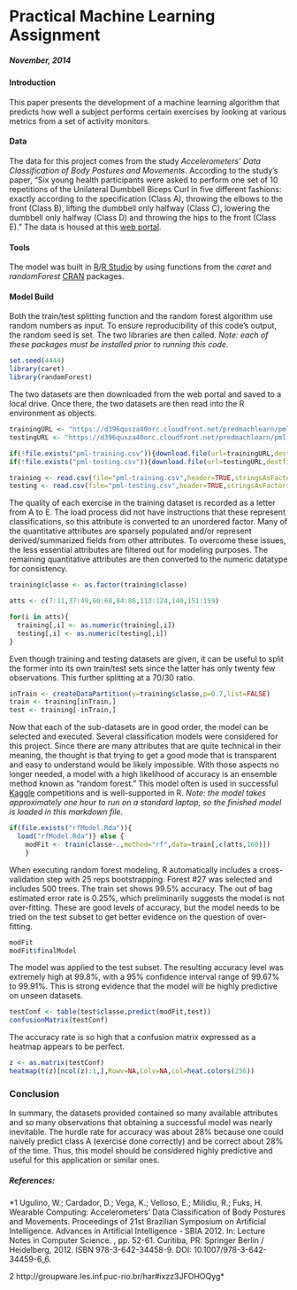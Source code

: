 # Practical Machine Learning Assignment
##### *November, 2014*


#### Introduction
This paper presents the development of a machine learning algorithm that predicts how well a subject performs certain exercises by looking at various metrics from a set of activity monitors.



####  Data
The data for this project comes from the study *Accelerometers' Data Classification of Body Postures and Movements*. According to the study's paper, "Six young health participants were asked to perform one set of 10 repetitions of the Unilateral Dumbbell Biceps Curl in five different fashions: exactly according to the specification (Class A), throwing the elbows to the front (Class B), lifting the dumbbell only halfway (Class C), lowering the dumbbell only halfway (Class D) and throwing the hips to the front (Class E)." The data is housed at this [web portal](http://groupware.les.inf.puc-rio.br/har; 2014-11-14).



#### Tools
The model was built in [R](http://www.r-project.org/)/[R Studio](http://www.rstudio.com/) by using functions from the *caret* and *randomForest* [CRAN](http://cran.r-project.org/) packages.



#### Model Build
Both the train/test splitting function and the random forest algorithm use random numbers as input. To ensure reproducibility of this code's output, the random seed is set. The two libraries are then called.
*Note:  each of these packages must be installed prior to running this code.*

```r
set.seed(4444)
library(caret)
library(randomForest)
```




The two datasets are then downloaded from the web portal and saved to a local drive. Once there, the two datasets are then read into the R environment as objects.

```r
trainingURL <- "https://d396qusza40orc.cloudfront.net/predmachlearn/pml-training.csv"
testingURL <- "https://d396qusza40orc.cloudfront.net/predmachlearn/pml-testing.csv"

if(!file.exists("pml-training.csv")){download.file(url=trainingURL,destfile="pml-training.csv")}
if(!file.exists("pml-testing.csv")){download.file(url=testingURL,destfile="pml-testing.csv")}

training <- read.csv(file="pml-training.csv",header=TRUE,stringsAsFactors=FALSE)
testing <- read.csv(file="pml-testing.csv",header=TRUE,stringsAsFactors=FALSE)
```




The quality of each exercise in the training dataset is recorded as a letter from A to E. The load process did not have instructions that these represent classifications, so this attribute is converted to an unordered factor. Many of the quantitative attributes are sparsely populated and/or represent derived/summarized fields from other attributes. To overcome these issues, the less essential attributes are filtered out for modeling purposes. The remaining quantitative attributes are then converted to the numeric datatype for consistency.

```r
training$classe <- as.factor(training$classe)

atts <- c(7:11,37:49,60:68,84:86,113:124,140,151:159)

for(i in atts){
  training[,i] <- as.numeric(training[,i])
  testing[,i] <- as.numeric(testing[,i])
}
```




Even though training and testing datasets are given, it can be useful to split the former into its own train/test sets since the latter has only twenty few observations. This further splitting at a 70/30 ratio.

```r
inTrain <- createDataPartition(y=training$classe,p=0.7,list=FALSE)
train <- training[inTrain,]
test <- training[-inTrain,]
```




Now that each of the sub-datasets are in good order, the model can be selected and executed. Several classification models were considered for this project. Since there are many attributes that are quite technical in their meaning, the thought is that trying to get a good mode that is transparent and easy to understand would be likely impossible. With those aspects no longer needed, a model with a high likelihood of accuracy is an ensemble method known as "random forest." This model often is used in successful [Kaggle](https://www.kaggle.com/) competitions and is well-supported in R.
*Note:  the model takes approximately one hour to run on a standard laptop, so the finished model is loaded in this markdown file.*

```r
if(file.exists("rfModel.Rda")){
  load("rfModel.Rda")} else {
    modFit <- train(classe~.,method="rf",data=train[,c(atts,160)])
    }
```




When executing random forest modeling, R automatically includes a cross-validation step with 25 reps bootstrapping. Forest #27 was selected and includes 500 trees. The train set shows 99.5% accuracy. The out of bag estimated error rate is 0.25%, which preliminarily suggests the model is not over-fitting. These are good levels of accuracy, but the model needs to be tried on the test subset to get better evidence on the question of over-fitting.

```r
modFit
modFit$finalModel
```




The model was applied to the test subset. The resulting accuracy level was extremely high at 99.8%, with a 95% confidence interval range of 99.67% to 99.91%. This is strong evidence that the model will be highly predictive on unseen datasets.

```r
testConf <- table(test$classe,predict(modFit,test))
confusionMatrix(testConf)
```



The accuracy rate is so high that a confusion matrix expressed as a heatmap appears to be perfect.

```r
z <- as.matrix(testConf)
heatmap(t(z)[ncol(z):1,],Rowv=NA,Colv=NA,col=heat.colors(256))
```




### Conclusion
In summary, the datasets provided contained so many available attributes and so many observations that obtaining a successful model was nearly inevitable. The hurdle rate for accuracy was about 28% because one could naively predict class A (exercise done correctly) and be correct about 28% of the time. Thus, this model should be considered highly predictive and useful for this application or similar ones.




##### References:
*1 Ugulino, W.; Cardador, D.; Vega, K.; Velloso, E.; Milidiu, R.; Fuks, H. Wearable Computing: Accelerometers' Data Classification of Body Postures and Movements. Proceedings of 21st Brazilian Symposium on Artificial Intelligence. Advances in Artificial Intelligence - SBIA 2012. In: Lecture Notes in Computer Science. , pp. 52-61. Curitiba, PR: Springer Berlin / Heidelberg, 2012. ISBN 978-3-642-34458-9. DOI: 10.1007/978-3-642-34459-6_6. 

2 http://groupware.les.inf.puc-rio.br/har#ixzz3JFOHOQyg*
